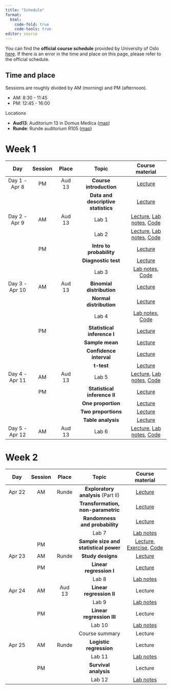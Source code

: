 ```yaml
---
title: "Schedule"
format: 
  html:
    code-fold: true
    code-tools: true
editor: source
---
```




You can find the **official course schedule** provided by University of Oslo [here](https://www.uio.no/studier/emner/medisin/med/MF9130E/v24/timeplan/index.html). 
If there is an error in the time and place on this page, please refer to the official schedule.


::: callout-note

## Time and place

Sessions are roughly divided by AM (morning) and PM (afternoon). 

- AM: 8:30 - 11:45
- PM: 12:45 - 16:00

Locations

- **Aud13**: Auditorium 13 in Domus Medica ([map](https://use.mazemap.com/#v=1&config=uio&campusid=799&zlevel=2&center=10.715371,59.946743&zoom=18&sharepoitype=poi&sharepoi=1000983201))
- **Runde**: Runde auditorium R105 ([map](https://use.mazemap.com/#v=1&config=uio&campusid=799&zlevel=1&center=10.715886,59.946189&zoom=18&sharepoitype=poi&sharepoi=1001022929))

:::


# Week 1


|  Day | Session  | Place |  Topic           |  Course material        |
|:-------:|:---:|:------:|:---------------:|:-------------:|
| Day 1 - Apr 8 |PM | Aud 13 | **Course introduction** | [Lecture](v24/day1-1-Course_introduction.pdf)|
|           | | | **Data and descriptive statistics** |[Lecture](v24/day1-2-Data_and_descriptive_statistics.pdf) |
| Day 2 - Apr 9 |AM | Aud 13 | Lab 1 | [Lecture](v24/lab_20240409_intro_to_r.pdf), [Lab notes](lab/lab_intro_r.qmd), [Code](https://github.com/ocbe-uio/teaching_mf9130e/blob/main/lab/code/1_intro_r.R) |
|           | | | Lab 2 |[Lecture](v24/lab_20240409_descriptive.pdf), [Lab notes](lab/lab_eda_part1.qmd), [Code](https://github.com/ocbe-uio/teaching_mf9130e/blob/main/lab/code/2_eda_part1.R) |
|               |PM |  | **Intro to probability** |[Lecture](v24/lecture_20240409_probability.pdf) |
|           | | | **Diagnostic test** | [Lecture](v24/lecture_20240409_diagtest.pdf)|
|           | | | Lab 3 |[Lab notes](lab/lab_diagtest.qmd), [Code](https://github.com/ocbe-uio/teaching_mf9130e/blob/main/lab/code/2_diagtest.R) |
| Day 3 - Apr 10 |AM | Aud 13 | **Binomial distribution**  | [Lecture](v24/lecture_20240410_binom.pdf)|
|           | | | **Normal distribution** | [Lecture](v24/lecture_20240410_normaldist.pdf)|
|           | | | Lab 4 |[Lab notes](lab/lab_distribution.qmd), [Code](https://github.com/ocbe-uio/teaching_mf9130e/blob/main/lab/code/2_distributions.R)|
|               |PM |  | **Statistical inference I**  | [Lecture](v24/day3_Introductory_Lecture.pdf)|
|           | | | **Sample mean** | [Lecture](v24/day3_key_concept_1.pdf)|
|           | | | **Confidence interval** | [Lecture](v24/day3_key_concept_2.pdf) |
|           | | | **t-test** | [Lecture](v24/day3_key_concept_3.pdf)|
| Day 4 - Apr 11 |AM | Aud 13 | Lab 5 |[Lecture](v24/lab_20240411_ttest.pdf), [Lab notes](lab/lab_ttest.qmd), [Code](https://github.com/ocbe-uio/teaching_mf9130e/blob/main/lab/code/3_ttest.R) |
|                |PM |  | **Statistical inference II**  | [Lecture](v24/day4_Introductory_Lecture.pdf) |
|           | | | **One proportion** |[Lecture](v24/day4_key_concept_1.pdf)|
|           | | | **Two proportions** | [Lecture](v24/day4_key_concept_2.pdf) |
|           | | | **Table analysis** | [Lecture](v24/day4_key_concept_3.pdf)|
| Day 5 - Apr 12 |AM | Aud 13 | Lab 6 |[Lecture](v24/lab_20240412_categorical.pdf), [Lab notes](lab/lab_categorical.qmd), [Code](https://github.com/ocbe-uio/teaching_mf9130e/blob/main/lab/code/4_categorical.R) |







# Week 2


|  Day | Session  | Place |  Topic     |   Course material        |
|:-------:|:---:|:------:|:---------------:|:---------------:|
| Apr 22 |AM | Runde | **Exploratory analysis** (Part II) |[Lecture](v24/nonparametric_lecture_eda2.pdf) |
| | | | **Transformation, non-parametric** | [Lecture](v24/nonparametric_lecture.pdf) |
| | | | **Randomness and probability** | [Lecture](v24/week_2_day_1_1.pdf) |
| | | | Lab 7 |[Lab notes](lab/lab_nonpara.qmd) |
|        |PM |  | **Sample size and statistical power** | [Lecture](v24/sample_size_lecture.pdf), [Exercise](v24/sample_size_exercise.pdf), [Code](https://github.com/ocbe-uio/teaching_mf9130e/blob/main/lab/code/day5_lab_sample_size.R)|
| Apr 23 |AM | Runde | **Study designs** | [Lecture](v24/2024-04-23_Epidemiological-clinical-design_Stenehjem_UPLOAD.pdf)|
|        |PM |  | **Linear regression I** |[Lecture](v24/linear_regression_part_1.pdf) |
| | | | Lab 8 |[Lab notes](lab/lab_linearreg-I.qmd) |
| Apr 24 |AM | Aud 13 | **Linear regression II** | Lecture|
| | | | Lab 9| [Lab notes](lab/lab_linearreg-II.qmd)|
|        |PM |  | **Linear regression III** | Lecture|
| | | |Lab 10 | [Lab notes](lab/lab_linearreg-III.qmd)|
|        | |  | Course summary | Lecture|
| Apr 25 |AM | Runde | **Logistic regression** | Lecture|
| | | | Lab 11| [Lab notes](lab/lab_logistic_reg.qmd)|
|        |PM |  | **Survival analysis** | Lecture|
| | | |Lab 12 | [Lab notes](lab/lab_survival.qmd)|


